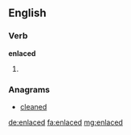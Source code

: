 ==English==

===Verb===
'''enlaced'''

# {{en-past of|enlace}}

===Anagrams===
* [[cleaned#English|cleaned]]

[[de:enlaced]]
[[fa:enlaced]]
[[mg:enlaced]]